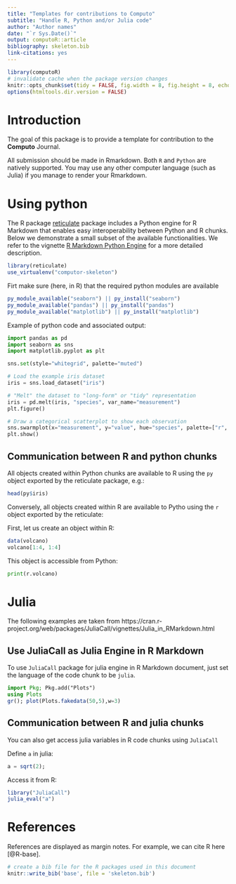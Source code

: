 ```yaml
---
title: "Templates for contributions to Computo"
subtitle: "Handle R, Python and/or Julia code"
author: "Author names"
date: "`r Sys.Date()`"
output: computoR::article
bibliography: skeleton.bib
link-citations: yes
---
```


```r
library(computoR)
# invalidate cache when the package version changes
knitr::opts_chunk$set(tidy = FALSE, fig.width = 8, fig.height = 8, echo = TRUE)
options(htmltools.dir.version = FALSE)
```

# Introduction

The goal of this package is to provide a template for contribution to the **Computo** Journal.

All submission should be made in Rmarkdown. Both `R` and `Python` are natively supported. You may use any other computer language (such as Julia) if you manage to render your Rmarkdown.

# Using python

The R package [reticulate](https://cran.r-project.org/package=reticulate) package includes a Python engine for R Markdown that enables easy interoperability between Python and R chunks.
Below we demonstrate a small subset of the available functionalities. We refer to the vignette [R Markdown Python Engine](https://cran.r-project.org/web/packages/reticulate/vignettes/r_markdown.html) for a more detailed description.

```r
library(reticulate)
use_virtualenv("computor-skeleton")
```

Firt make sure (here, in R) that the required python modules are available

```r
py_module_available("seaborn") || py_install("seaborn")
py_module_available("pandas") || py_install("pandas")
py_module_available("matplotlib") || py_install("matplotlib")
```

Example of python code and associated output:

```python
import pandas as pd
import seaborn as sns
import matplotlib.pyplot as plt

sns.set(style="whitegrid", palette="muted")

# Load the example iris dataset
iris = sns.load_dataset("iris")

# "Melt" the dataset to "long-form" or "tidy" representation
iris = pd.melt(iris, "species", var_name="measurement")
plt.figure()

# Draw a categorical scatterplot to show each observation
sns.swarmplot(x="measurement", y="value", hue="species", palette=["r", "c", "y"], data=iris)
plt.show()
```

## Communication between R and python chunks

All objects created within Python chunks are available to R using the `py` object exported by the reticulate package, e.g.:

```r
head(py$iris)
```

Conversely, all objects created within R are available to Pytho using the `r` object exported by the reticulate:

First, let us create an object within R:

```r
data(volcano)
volcano[1:4, 1:4]
```

This object is accessible from Python:

```python
print(r.volcano)
```




# Julia

The following examples are taken from https://cran.r-project.org/web/packages/JuliaCall/vignettes/Julia_in_RMarkdown.html

## Use JuliaCall as Julia Engine in R Markdown

To use `JuliaCall` package for julia engine in R Markdown document, just
set the language of the code chunk to be `julia`.

```julia
import Pkg; Pkg.add("Plots")
using Plots
gr(); plot(Plots.fakedata(50,5),w=3)
```

## Communication between R and julia chunks

You can also get access julia variables in R code chunks using `JuliaCall`

Define `a` in julia:

```julia
a = sqrt(2);
```

Access it from R:

```r
library("JuliaCall")
julia_eval("a")
```

# References

References are displayed as margin notes. For example, we can cite R here [@R-base].

```r
# create a bib file for the R packages used in this document
knitr::write_bib('base', file = 'skeleton.bib')
```

